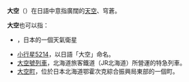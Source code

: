 '''大空'''（{{jpn|j=大空|hg=おおぞら|rm=Ōzora|f=y}}）在日語中意指廣闊的[[天空|天空]]、穹蒼。

'''大空'''也可以指：

* {{link-ja|大空 (人造衛星)|おおぞら (人工衛星)}}，日本的一個天氣衛星
* [[小行星5214|小行星5214]]，以日語「大空」命名。
* [[超級大空號列車|大空號列車]]，北海道旅客鐵道（JR北海道）所營運的特急列車。
* [[大空町|大空町]]，位於日本北海道鄂霍次克綜合振興局東部的一個町。

{{Disambig}}